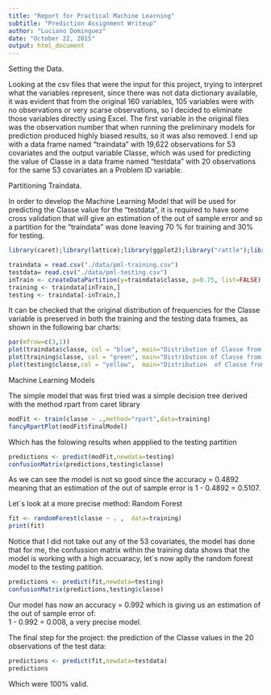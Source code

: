 ```yaml
---
title: "Report for Practical Machine Learning"
subtitle: "Prediction Assignment Writeup"
author: "Luciano Dominguez"
date: "October 22, 2015"
output: html_document
---
```

Setting the Data.

Looking at the csv files that were the input  for this project, trying to interpret what the variables represent, since there was not data dictionary available,  it was evident that from the original 160 variables, 105 variables were with no observations or very scarse observations, so I decided to eliminate those variables directly using Excel. The first variable in the original files was the observation number that when running the preliminary models for prediction produced highly biased results, so it was also removed. I end up with a data frame named “traindata”  with 19,622 observations for  53 covariates and the output variable Classe, which was used for predicting the value of Classe in a data frame named “testdata” with 20 observations for the same 53 covariates an a Problem ID variable.

Partitioning Traindata.

In order to develop the Machine Learning Model that will be used for predicting the Classe value for the “testdata”, it is required to have  some cross validation that will give an estimation of the out of sample error and so  a partition for the “traindata” was done leaving 70 % for training and 30% for testing.


```r
library(caret);library(lattice);library(ggplot2);library("rattle");library("rpart.plot");library(randomForest)
```

```r
traindata = read.csv("./data/pml-training.csv")
testdata= read.csv("./data/pml-testing.csv")
inTrain <- createDataPartition(y=traindata$classe, p=0.75, list=FALSE)
training <- traindata[inTrain,]
testing <- traindata[-inTrain,]
```

It can be checked that the original distribution of frequencies for the Classe variable is preserved  in both the training and the testing data frames, as shown in the following bar charts:

```r
par(mfrow=c(3,1))
plot(traindata$classe, col = "blue", main="Distribution of Classe from Input Training File")
plot(training$classe, col = "green", main="Distribution of Classe from Train data derived from Training File")
plot(testing$classe,col = "yellow",  main="Distribution  of Classe from Test data derived from Training File")

```

Machine Learning Models

The simple model that was first tried was a simple decision tree derived with the method rpart from caret library 

```r
modFit <- train(classe ~ .,method="rpart",data=training)
fancyRpartPlot(modFit$finalModel)
```

Which has the folowing results when appplied to the testing partition

```r
predictions <- predict(modFit,newdata=testing)
confusionMatrix(predictions,testing$classe)
```

As we can see the model is not so good since the accuracy = 0.4892 meaning that an estimation of the out of sample error is 1 - 0.4892 = 0.5107. 

Let´s look at a more precise method: Random Forest

```r
fit <- randomForest(classe ~ . ,  data=training)
print(fit) 
```

Notice that I did not take out any of the 53 covariates, the model has done that for me, the confussion matrix within the training data shows that the model is working with a high accuaracy, let´s now aplly the random forest model to the testing patition.

```r
predictions <- predict(fit,newdata=testing)
confusionMatrix(predictions,testing$classe)
```

Our model has now an accuracy = 0.992 which is giving us an estimation of the out of sample error of:  
1 - 0.992 = 0.008, a very precise model.

The final step for the project: the prediction of the Classe values in the 20 observations of the test data:

```r
predictions <- predict(fit,newdata=testdata)
predictions
```

Which were 100% valid.

